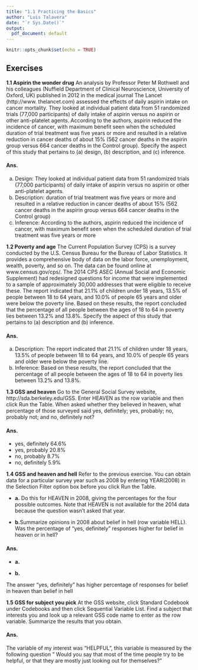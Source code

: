 ---
title: "1.1 Practicing the Basics"
author: "Luis Talavera"
date: "`r Sys.Date()`"
output:
  pdf_document: default
---

```{r setup, include=FALSE}
knitr::opts_chunk$set(echo = TRUE)
```

## Exercises
**1.1 Aspirin the wonder drug** An analysis by Professor Peter
M Rothwell and his colleagues (Nuffield Department of
Clinical Neuroscience, University of Oxford, UK) published
in 2012 in the medical journal The Lancet (http://www.
thelancet.com) assessed the effects of daily aspirin intake
on cancer mortality. They looked at individual patient data
from 51 randomized trials (77,000 participants) of daily intake of aspirin versus no aspirin or other anti-platelet agents.
According to the authors, aspirin reduced the incidence of
cancer, with maximum benefit seen when the scheduled duration of trial treatment was five years or more and resulted
in a relative reduction in cancer deaths of about 15% (562  cancer deaths in the aspirin group versus 664 cancer deaths in the Control group). Specify the aspect of this study that pertains to (a) design, (b) description, and (c) inference.

#### Ans. 
  a. Design: They looked at individual patient data
from 51 randomized trials (77,000 participants) of daily intake of aspirin versus no aspirin or other anti-platelet agents.
  b.  Description: duration of trial treatment was five years or more and resulted
in a relative reduction in cancer deaths of about 15% (562  cancer deaths in the aspirin group versus 664 cancer deaths in the Control group)
  c. Inference: According to the authors, aspirin reduced the incidence of
cancer, with maximum benefit seen when the scheduled duration of trial treatment was five years or more

**1.2 Poverty and age** The Current Population Survey (CPS)
is a survey conducted by the U.S. Census Bureau for the
Bureau of Labor Statistics. It provides a comprehensive
body of data on the labor force, unemployment, wealth,
poverty, and so on. The data can be found online at
www.census.gov/cps/. The 2014 CPS ASEC (Annual
Social and Economic Supplement) had redesigned questions for income that were implemented to a sample of
approximately 30,000 addresses that were eligible to
receive these. The report indicated that 21.1% of children under 18 years, 13.5% of people between 18 to 64
years, and 10.0% of people 65 years and older were below the poverty line. Based on these results, the report
concluded that the percentage of all people between
the ages of 18 to 64 in poverty lies between 13.2% and 13.8%. Specify the aspect of this study that pertains to (a) description and (b) inference.

#### Ans.
  a. Description: The report indicated that 21.1% of children under 18 years, 13.5% of people between 18 to
     64 years, and 10.0% of people 65 years and older were below the poverty line.
  b. Inference: Based on these results, the report concluded that the percentage of all people between
     the ages of 18 to 64 in poverty lies between 13.2% and 13.8%.
     
**1.3 GSS and heaven** Go to the General Social Survey
website, http://sda.berkeley.edu/GSS. Enter HEAVEN
as the row variable and then click Run the Table. When
asked whether they believed in heaven, what percentage
of those surveyed said yes, definitely; yes, probably; no,
probably not; and no, definitely not?

#### Ans.
  - yes, definitely 64.6%
  - yes, probably 20.8%
  - no, probably 8.7%
  - no, definitely 5.9%
  
```{=latex}
\begin{figure}[h!]
  \centering
  \includegraphics[width=0.5\textwidth]{"./do_you_believe_in_heaven.png"}
  \vspace{-0.5cm}
  \caption{Do you believe in. . . c. Heaven?}
  \label{fig:Do you believe in. . . c. Heaven?}
\end{figure}
```


**1.4 GSS and heaven and hell** Refer to the previous
exercise. You can obtain data for a particular survey
year such as 2008 by entering YEAR(2008) in the
Selection Filter option box before you click Run
the Table.

- **a.** Do this for HEAVEN in 2008, giving the percentages
for the four possible outcomes. Note that HEAVEN
is not available for the 2014 data because the question
wasn’t asked that year.

- **b.**Summarize opinions in 2008 about belief in hell (row
variable HELL). Was the percentage of “yes, definitely”
responses higher for belief in heaven or in hell?


```{=latex}
\pagebreak
```
#### Ans.
- **a.** 

```{=latex}
\begin{figure}[h!]
  \centering
  \includegraphics[width=0.5\textwidth]{"./do_you_believe_in_heaven_2008.png"}
  \vspace{-0.5cm}
  \caption{Do you believe in. . . c. Heaven? 2008}
  \label{fig:Do you believe in. . . c. Heaven? 2008}
\end{figure}
```

- **b.**

```{=latex}
\begin{figure}[h!]
  \centering
  \includegraphics[width=0.5\textwidth]{"./do_you_believe_in_hell_2008.png"}
  \vspace{-0.5cm}
  \caption{Do you believe in. . . c. hell? 2008}
  \label{fig:Do you believe in. . . c. hell? 2008}
\end{figure}
```
  
  The answer "yes, definitely" has higher percentage of responses for belief in heaven than belief in hell
  
**1.5 GSS for subject you pick** At the GSS website, click
Standard Codebook under Codebooks and then
click Sequential Variable List. Find a subject that
 interests you and look up a relevant GSS code name
to enter as the row variable. Summarize the results that
you obtain.

#### Ans.
The variable of my interest was "HELPFUL", this variable is measured by the following question " Would you say that most of the time people try to be 
helpful, or that they are mostly just looking out for 
themselves?"

```{=latex}
\begin{figure}[p]
  \centering
  \includegraphics[width=0.47\textwidth,height=0.47\textheight]{"./helpful.png"}
  \caption{HELPFUL summarize}
  \label{fig:HELPFUL summarize}
  \vspace{128in}
\end{figure}
```